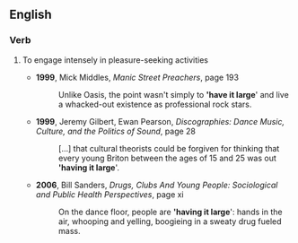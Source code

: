 ==English==
===Verb===
{{en-verb|sg=[[has]] [[it]] [[large]]|has it large|having it large|had it large}}
# {{idiom}} To engage intensely in pleasure-seeking activities
#* '''1999''', Mick Middles, ''Manic Street Preachers'', page 193
#*: Unlike Oasis, the point wasn't simply to ''''have it large'''' and live a whacked-out existence as professional rock stars.
#* '''1999''', Jeremy Gilbert, Ewan Pearson, ''Discographies: Dance Music, Culture, and the Politics of Sound'', page 28
#*: […] that cultural theorists could be forgiven for thinking that every young Briton between the ages of 15 and 25 was out ''''having it large''''. 
#* '''2006''', Bill Sanders, ''Drugs, Clubs And Young People: Sociological and Public Health Perspectives'', page xi
#*: On the dance floor, people are ''''having it large'''': hands in the air, whooping and yelling, boogieing in a sweaty drug fueled mass.